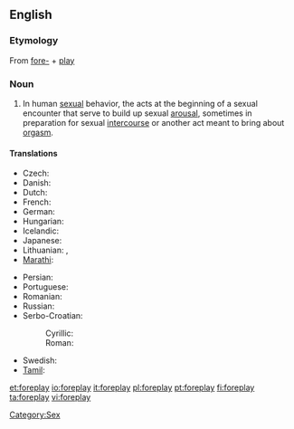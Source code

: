 ==English==

===Etymology===
{{wikipedia}}
From [[fore-]] + [[play]]

===Noun===
{{en-noun|-}}

# In human [[sexual]] behavior, the acts at the beginning of a sexual encounter that serve to build up sexual [[arousal]], sometimes in preparation for sexual [[intercourse]] or another act meant to bring about [[orgasm]].

====Translations====
{{trans-top|foreplay}}
* Czech: {{t-|cs|předehra|f}}
* Danish: {{t-|da|forspil}}
* Dutch: {{t-|nl|voorspel}}
* French: {{t+|fr|préliminaire}}
* German: {{t+|de|Vorspiel|n}}
* Hungarian: {{t|hu|előjáték}}
* Icelandic: {{t|is|forleikur|m}}
* Japanese: {{t|ja|前戯|[[ぜんぎ]]|tr={{Jpan}}, zengi|sc=Jpan}}
* Lithuanian: {{t|lt|meilės žaismas|m|xs=Lithuanian}},  {{t|lt|erotinės glamonės|f|p|xs=Lithuanian}}
* [[Marathi]]: {{t|mr|प्रणय|sc=Deva|xs=Marathi}}
{{trans-mid}}
* Persian: {{t+|fa|عشق‌بازی|tr=eshqbazi|xs=Persian}}
* Portuguese: {{t|pt|preliminares|f}}
* Romanian: {{t-|ro|preludiu|n}}
* Russian: {{t|ru|прелюдия|f|tr=preljúdija}}
* Serbo-Croatian:
*: Cyrillic: {{tø|sh|предигра|f|alt=пре̏дигра|sc=Cyrl|xs=Serbo-Croatian}}
*: Roman: {{tø|sh|predigra|f|alt=prȅdigra|xs=Serbo-Croatian}}
* Swedish: {{t-|sv|förspel}}
* [[Tamil]]: {{t|ta|பாலுணர்வூட்டல்|xs=Tamil}}
{{trans-bottom}}

[[Category:Sex]]

[[et:foreplay]]
[[io:foreplay]]
[[it:foreplay]]
[[pl:foreplay]]
[[pt:foreplay]]
[[fi:foreplay]]
[[ta:foreplay]]
[[vi:foreplay]]